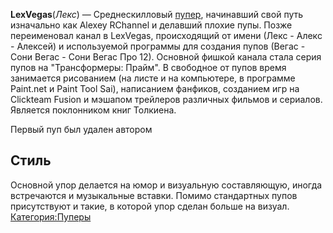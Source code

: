 {{Инфобокс для пуперов 
|title2=LexVegas
|другие_ники=Alexey RChannel
|image3=[[Файл:LexVegas.jpg|left]]
|сферы_творчества=RYTP, Рисование, Фанфики, Геймдев, Мэшап трейлеров фильмов и\или сериалов
|год_начала=13 апр. 2016
|image4=
|имя_фамилия=Алексей Калугин
|дата_рождения=
|место_проживания=Самара
|ссылки=
*[https://www.youtube.com/channel/UCofhdaV1SDEuCV1dNigLBiw Канал]
*[https://www.youtube.com/channel/UCvg3v2evl2bCwOtyhbIIyhw Альт]
*[https://vk.com/vsesasno98 Страница ВК]
}}

'''LexVegas '''(''Лекс'') — Среднескилловый [[Пуперы|пупер]], начинавший свой путь изначально как Alexey RChannel и делавший плохие пупы. Позже переименовал канал в LexVegas, происходящий от имени (Лекс - Алекс - Алексей) и используемой программы для создания пупов (Вегас - Сони Вегас - Сони Вегас Про 12). Основной фишкой канала стала серия пупов на "Трансформеры: Прайм". В свободное от пупов время занимается рисованием (на листе и на компьютере, в программе Paint.net и Paint Tool Sai), написанием фанфиков, созданием игр на Clickteam Fusion и мэшапом трейлеров различных фильмов и сериалов. Является поклонником книг Толкиена.

Первый пуп был удален автором

==Стиль==

Основной упор делается на юмор и визуальную составляющую, иногда встречаются и музыкальные вставки. Помимо стандартных пупов присутствуют и такие, в которой упор сделан больше на визуал.
[[Категория:Пуперы]]